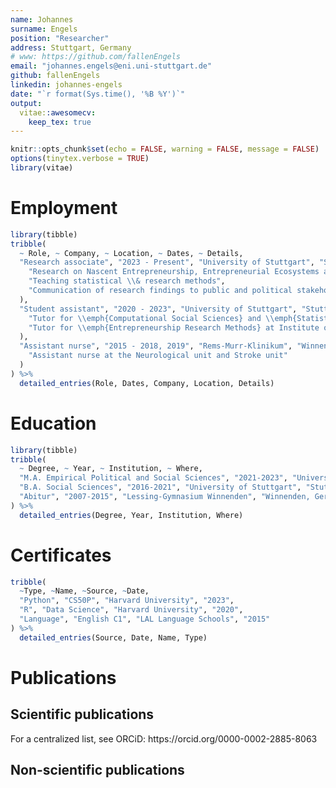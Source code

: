 ```yaml
---
name: Johannes
surname: Engels
position: "Researcher"
address: Stuttgart, Germany
# www: https://github.com/fallenEngels
email: "johannes.engels@eni.uni-stuttgart.de"
github: fallenEngels
linkedin: johannes-engels
date: "`r format(Sys.time(), '%B %Y')`"
output: 
  vitae::awesomecv:
    keep_tex: true
---
```


```r
knitr::opts_chunk$set(echo = FALSE, warning = FALSE, message = FALSE)
options(tinytex.verbose = TRUE)
library(vitae)
```

# Employment

```r
library(tibble)
tribble(
  ~ Role, ~ Company, ~ Location, ~ Dates, ~ Details,
  "Research associate", "2023 - Present", "University of Stuttgart", "Stuttgart, Germany", list(
    "Research on Nascent Entrepreneurship, Entrepreneurial Ecosystems and Venture Impact", 
    "Teaching statistical \\& research methods",
    "Communication of research findings to public and political stakeholders"
  ),
  "Student assistant", "2020 - 2023", "University of Stuttgart", "Stuttgart, Germany", list(
    "Tutor for \\emph{Computational Social Sciences} and \\emph{Statistical Research Methods} at Institute of Social Sciences",
    "Tutor for \\emph{Entrepreneurship Research Methods} at Institute of Entrepreneurship and Innovation Sciences"
  ),
  "Assistant nurse", "2015 - 2018, 2019", "Rems-Murr-Klinikum", "Winnenden, Germany", list(
    "Assistant nurse at the Neurological unit and Stroke unit"
  )
) %>% 
  detailed_entries(Role, Dates, Company, Location, Details)
```

# Education

```r
library(tibble)
tribble(
  ~ Degree, ~ Year, ~ Institution, ~ Where,
  "M.A. Empirical Political and Social Sciences", "2021-2023", "University of Stuttgart", "Stuttgart, Germany",
  "B.A. Social Sciences", "2016-2021", "University of Stuttgart", "Stuttgart, Germany",
  "Abitur", "2007-2015", "Lessing-Gymnasium Winnenden", "Winnenden, Germany"
) %>% 
  detailed_entries(Degree, Year, Institution, Where)
```

# Certificates

```r
tribble(
  ~Type, ~Name, ~Source, ~Date,
  "Python", "CS50P", "Harvard University", "2023",
  "R", "Data Science", "Harvard University", "2020",
  "Language", "English C1", "LAL Language Schools", "2015"
) %>% 
  detailed_entries(Source, Date, Name, Type)
```

# Publications

## Scientific publications

For a centralized list, see ORCiD: https://orcid.org/0000-0002-2885-8063

## Non-scientific publications


